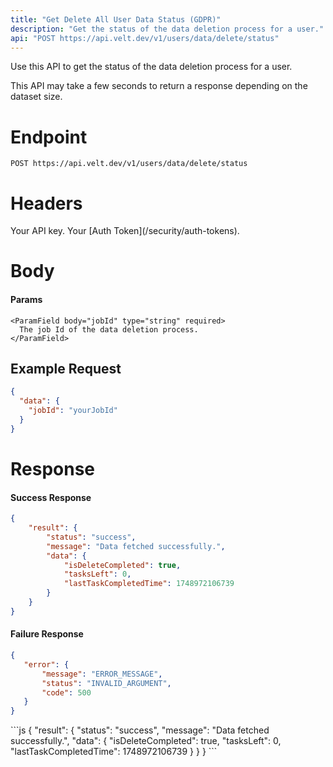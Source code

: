```yaml
---
title: "Get Delete All User Data Status (GDPR)"
description: "Get the status of the data deletion process for a user."
api: "POST https://api.velt.dev/v1/users/data/delete/status"
---
```


Use this API to get the status of the data deletion process for a user.

<Warning>
This API may take a few seconds to return a response depending on the dataset size.
</Warning>

# Endpoint
`POST https://api.velt.dev/v1/users/data/delete/status`


# Headers
<ParamField header="x-velt-api-key" type="string" required>
  Your API key.
</ParamField>

<ParamField header="x-velt-auth-token" type="string" required>
  Your [Auth Token](/security/auth-tokens).
</ParamField>


# Body
#### Params

<ParamField body="data" type="object" required>
  <Expandable title="properties">

    <ParamField body="jobId" type="string" required>
      The job Id of the data deletion process.
    </ParamField>

  </Expandable>
</ParamField>


## **Example Request**
```JSON
{
  "data": {
    "jobId": "yourJobId"
  }
}
```

# Response

#### Success Response

```JSON
{
    "result": {
        "status": "success",
        "message": "Data fetched successfully.",
        "data": {
            "isDeleteCompleted": true,
            "tasksLeft": 0,
            "lastTaskCompletedTime": 1748972106739
        }
    }
}
```

#### Failure Response

```JSON
{
   "error": {
       "message": "ERROR_MESSAGE",
       "status": "INVALID_ARGUMENT",
       "code": 500
   }
}
```

<ResponseExample>
```js
{
    "result": {
        "status": "success",
        "message": "Data fetched successfully.",
        "data": {
            "isDeleteCompleted": true,
            "tasksLeft": 0,
            "lastTaskCompletedTime": 1748972106739
        }
    }
}
```
</ResponseExample>